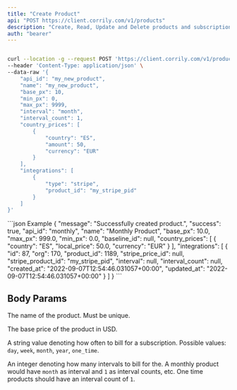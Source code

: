 ```yaml
---
title: "Create Product"
api: "POST https://client.corrily.com/v1/products"
description: "Create, Read, Update and Delete products and subscriptions in Corrily"
auth: "bearer"
---
```


<RequestExample>

```bash Response

curl --location -g --request POST 'https://client.corrily.com/v1/products' \
--header 'Content-Type: application/json' \
--data-raw '{
    "api_id": "my_new_product",
    "name": "my_new_product",
    "base_px": 10,
    "min_px": 0,
    "max_px": 9999,
    "interval": "month",
    "interval_count": 1,
    "country_prices": [
        {
            "country": "ES",
            "amount": 50,
            "currency": "EUR"
        }
    ],
    "integrations": [
        {
            "type": "stripe",
            "product_id": "my_stripe_pid"
        }
    ]
}'
```

</RequestExample>

<ResponseExample>
```json Example
{
   "message": "Successfully created product.",
   "success": true,
   "api_id": "monthly",
   "name": "Monthly Product",
   "base_px": 10.0,
   "max_px": 999.0,
   "min_px": 0.0,
   "baseline_id": null,
   "country_prices": [
      {
         "country": "ES",
         "local_price": 50.0,
         "currency": "EUR"
      }
   ],
   "integrations": [
      {
         "id": 87,
         "org": 170,
         "product_id": 1189,
         "stripe_price_id": null,
         "stripe_product_id": "my_stripe_pid",
         "interval": null,
         "interval_count": null,
         "created_at": "2022-09-07T12:54:46.031057+00:00",
         "updated_at": "2022-09-07T12:54:46.031057+00:00"
      }
   ]
}
```
</ResponseExample>

## Body Params



<Param body="name" type="string" required>

The name of the product. Must be unique.

</Param>

<Param body="base_px" type="float">

The base price of the product in USD.

</Param>

<Param body="interval" type="string" required>

A string value denoting how often to bill for a subscription. Possible values: `day`, `week`, `month`, `year`, `one_time`.

</Param>

<Param body="interval_count" type="int32" required>

An integer denoting how many intervals to bill for the. A monthly product would have `month` as interval and `1` as interval counts, etc.
One time products should have an interval count of `1`.

</Param>

